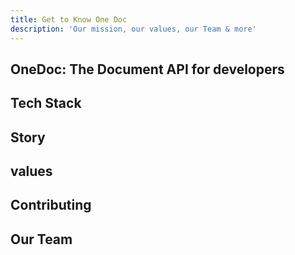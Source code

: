 ```yaml
---
title: Get to Know One Doc
description: 'Our mission, our values, our Team & more'
---
```


## OneDoc: The Document API for developers

## Tech Stack

## Story

## values

## Contributing

## Our Team